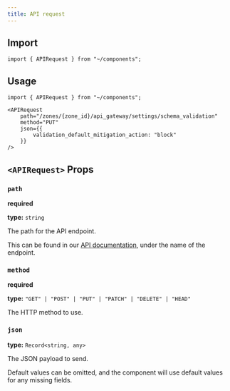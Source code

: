 ```yaml
---
title: API request
---
```


## Import

```mdx
import { APIRequest } from "~/components";
```

## Usage

```mdx live
import { APIRequest } from "~/components";

<APIRequest
	path="/zones/{zone_id}/api_gateway/settings/schema_validation"
	method="PUT"
	json={{
		validation_default_mitigation_action: "block"
	}}
/>
```

## `<APIRequest>` Props

### `path`

**required**

**type:** `string`

The path for the API endpoint.

This can be found in our [API documentation](https://api.cloudflare.com), under the name of the endpoint.

### `method`

**required**

**type:** `"GET" | "POST" | "PUT" | "PATCH" | "DELETE" | "HEAD"`

The HTTP method to use.

### `json`

**type:** `Record<string, any>`

The JSON payload to send.

Default values can be omitted, and the component will use default values for any missing fields.
